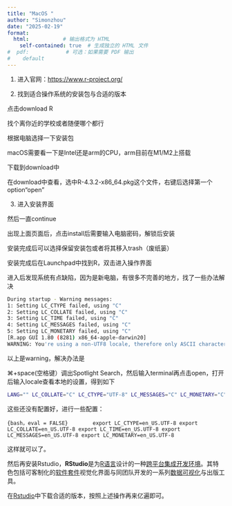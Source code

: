 ```yaml
---
title: "MacOS "
author: "Simonzhou"
date: "2025-02-19"
format: 
  html:           # 输出格式为 HTML
    self-contained: true  # 生成独立的 HTML 文件
#  pdf:            # 可选：如果需要 PDF 输出
#    default
---
```


1.  进入官网：<https://www.r-project.org/>

2.  找到适合操作系统的安装包与合适的版本

点击download R

找个离你近的学校或者随便哪个都行

根据电脑选择一下安装包

macOS需要看一下是Intel还是arm的CPU，arm目前在M1/M2上搭载

下载到download中

在download中查看，选中R-4.3.2-x86_64.pkg这个文件，右键后选择第一个option“open”

3.  进入安装界面

然后一直continue

出现上面页面后，点击install后需要输入电脑密码，解锁后安装

安装完成后可以选择保留安装包或者将其移入trash（废纸篓）

安装完成后在Launchpad中找到R，双击进入操作界面

进入后发现系统有点缺陷，因为是新电脑，有很多不完善的地方，找了一些办法解决

``` bash
During startup - Warning messages:  
1: Setting LC_CTYPE failed, using "C"   
2: Setting LC_COLLATE failed, using "C"   
3: Setting LC_TIME failed, using "C"   
4: Setting LC_MESSAGES failed, using "C"   
5: Setting LC_MONETARY failed, using "C"   
[R.app GUI 1.80 (8281) x86_64-apple-darwin20]    
WARNING: You're using a non-UTF8 locale, therefore only ASCII characters will work. Please read R for Mac OS X FAQ (see Help) section 9 and adjust your system preferences accordingly.
```

以上是warning，解决办法是

⌘+space(空格键）调出Spotlight Search，然后输入terminal再点击open，打开后输入locale查看本地的设置，得到如下

```bash
LANG="" LC_COLLATE="C" LC_CTYPE="UTF-8" LC_MESSAGES="C" LC_MONETARY="C" LC_NUMERIC="C" LC_TIME="C" LC_ALL=
```

这些还没有配置好，进行一些配置：

`{bash，eval = FALSE}        export LC_CTYPE=en_US.UTF-8 export LC_COLLATE=en_US.UTF-8 export LC_TIME=en_US.UTF-8 export LC_MESSAGES=en_US.UTF-8 export LC_MONETARY=en_US.UTF-8`

这样就可以了。

然后再安装Rstudio，**RStudio**是为[R语言](https://zh.wikipedia.org/wiki/R%E8%AA%9E%E8%A8%80)设计的一种[跨平台](https://zh.wikipedia.org/wiki/%E8%B7%A8%E5%B9%B3%E5%8F%B0)[集成开发环境](https://zh.wikipedia.org/wiki/%E6%95%B4%E5%90%88%E9%96%8B%E7%99%BC%E7%92%B0%E5%A2%83)。其特色包括可客制化的[软件套件](https://zh.wikipedia.org/wiki/%E8%BB%9F%E4%BB%B6%E5%A5%97%E4%BB%B6)视觉化界面与同团队开发的一系列[数据可视化](https://zh.wikipedia.org/wiki/%E6%95%B0%E6%8D%AE%E5%8F%AF%E8%A7%86%E5%8C%96)与出版工具。

在[Rstudio](https://www.rstudio.com/categories/rstudio-ide/)中下载合适的版本，按照上述操作再来亿遍即可。